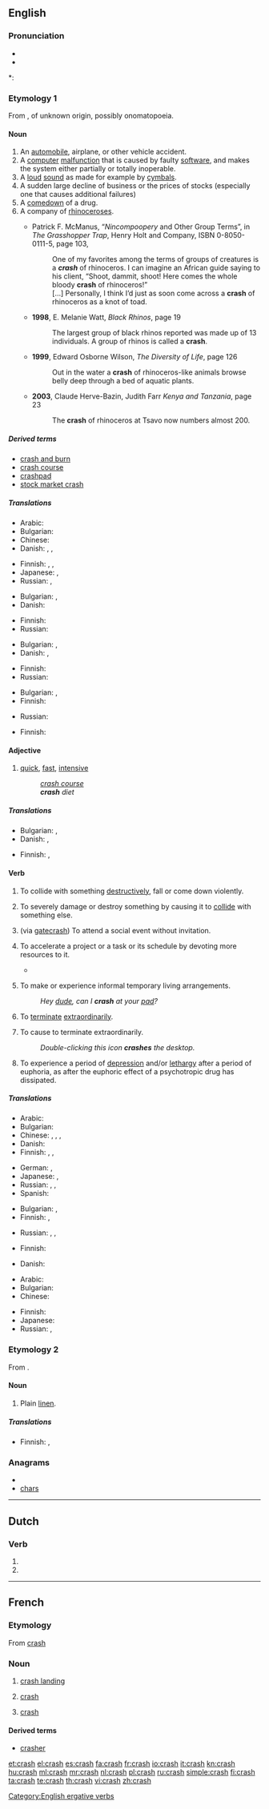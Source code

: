 ==English==
{{wikipedia}}

===Pronunciation===
* {{IPA|/kɹæʃ/}}
* {{audio|en-us-crash.ogg|Audio (US)}}

*: {{rhymes|æʃ}}

===Etymology 1===
From {{etyl|enm|en}} {{term|crasschen||lang=enm|to break into pieces}}, of unknown origin, possibly onomatopoeia.

====Noun====
{{en-noun|es}}

# An [[automobile]], airplane, or other vehicle accident.
# A [[computer]] [[malfunction]] that is caused by faulty [[software]], and makes the system either partially or totally inoperable.
# A [[loud]] [[sound]] as made for example by [[cymbal]]s.
# A sudden large decline of business or the prices of stocks (especially one that causes additional failures)
# A [[comedown]] of a drug.
# A company of [[rhinoceros]]es.
#* {{post|1991}} <!-- b.g.c. claims it's from '86, but its scan of the back cover clearly shows a Web address --> Patrick F. McManus, “''Nincompoopery'' and Other Group Terms”, in ''The Grasshopper Trap'', Henry Holt and Company, ISBN 0-8050-0111-5, page 103,
#*: One of my favorites among the terms of groups of creatures is a '''''crash''''' of rhinoceros. I can imagine an African guide saying to his client, “Shoot, dammit, shoot! Here comes the whole bloody '''crash''' of rhinoceros!”
#*: […] Personally, I think I’d just as soon come across a '''crash''' of rhinoceros as a knot of toad.
#* '''1998''', E. Melanie Watt, ''Black Rhinos'', page 19
#*: The largest group of black rhinos reported was made up of 13 individuals. A group of rhinos is called a '''crash'''.
#* '''1999''', Edward Osborne Wilson, ''The Diversity of Life'', page 126
#*: Out in the water a '''crash''' of rhinoceros-like animals browse belly deep through a bed of aquatic plants.
#* '''2003''', Claude Herve-Bazin, Judith Farr ''Kenya and Tanzania'', page 23
#*: The '''crash''' of rhinoceros at Tsavo now numbers almost 200.

=====Derived terms=====
* [[crash and burn]]
* [[crash course]]
* [[crashpad]]
* [[stock market crash]]

=====Translations=====
{{trans-top|vehicle accident}}
* Arabic: {{t|ar|حادث إصطدام|m|tr=Haadith 'iSTidaam}}
* Bulgarian: {{t+|bg|катастрофа|f}}
* Chinese: {{zh-tsp|墜毀|坠毁|zhuìhuǐ}}
* Danish: {{t-|da|sammenstød|n}}, {{t-|da|flystyrt|n}}, {{t-|da|crash|n}}
{{trans-mid}}
* Finnish: {{t-|fi|onnettomuus}}, {{t-|fi|törmäys}}, {{t+|fi|kolari}}
* Japanese: {{t|ja|クラッシュ|tr=kurasshu}}, {{t|ja|激突|tr=gekitotsu}}
* Russian: {{t+|ru|авария|f|tr=avárija}},  {{t|ru|крушение|n|tr=krušénije}}
{{trans-bottom}}

{{trans-top|computer malfunction}}
* Bulgarian: {{t|bg|срив|m}},  {{t|bg|сриване|n}}
* Danish: {{t|da|nedbrud|n}}
{{trans-mid}}
* Finnish: {{t-|fi|kaatuminen}}
* Russian: {{t|ru|поломка|f|tr=polómka}}
{{trans-bottom}}

{{trans-top|loud sound}}
* Bulgarian: {{t|bg|трясък|m}},  {{t|bg|грохот|m}}
* Danish: {{t|da|krash}}, {{t-|da|brag|n}}
{{trans-mid}}
* Finnish: {{t-|fi|rysähdys}}
* Russian: {{t|ru|грохот|m|tr=gróxot}}
{{trans-bottom}}

{{trans-top|sudden large decline of business}}
* Bulgarian: {{t+|bg|крах|m}},  {{t+|bg|провал|m}}
* Finnish: {{t-|fi|romahdus}}
{{trans-mid}}
* Russian: {{t+|ru|крах|m|tr=krax}}
{{trans-bottom}}

{{trans-top|comedown of a drug}}
{{trans-mid}}
{{trans-bottom}}

{{trans-top|herd of rhinos}}
* Finnish: {{t+|fi|lauma}}
{{trans-mid}}
{{trans-bottom}}

====Adjective====
{{en-adj|-}}

# [[quick]], [[fast]], [[intensive]]
#: ''[[crash course]]''
#: '''''crash''' diet''

=====Translations=====
{{trans-top|quick, fast, intensive}}
* Bulgarian: {{t+|bg|внезапно}},  {{t|bg|с трясък}}
* Danish: {{t-|da|forceret}}, {{t-|da|lyn-}}
{{trans-mid}}
* Finnish: {{t-|fi|pika-}}, {{t|fi|intensiivi-}}
{{trans-bottom}}

====Verb====
{{en-verb|crash|es}}

# {{transitive}} To collide with something [[destructively]], fall or come down violently.
# {{transitive}} To severely damage or destroy something by causing it to [[collide]] with something else.
# {{transitive|slang}} (via [[gatecrash]]) To attend a social event without invitation.
# {{transitive|management}} To accelerate a project or a task or its schedule by devoting more resources to it.
#* {{quote-book|title=Project management that works|page=109|author=Rick A. Morris|coauthors=Brette McWhorter Sember|year=2008|passage=Using the project plan, the team started to work out different scenarios to '''crash''' the schedule and bring the date to the regulatory deadline.}}
# {{intransitive}} To make or experience informal temporary living arrangements.
#: ''Hey [[dude]], can I '''crash''' at your [[pad]]?''
# {{computing|software|intransitive}} To [[terminate]] [[extraordinary|extraordinarily]].
# {{computing|software|transitive}} To cause to terminate extraordinarily.
#: ''Double-clicking this icon '''crashes''' the desktop.''
# {{intransitive}} To experience a period of [[depression]] and/or [[lethargy]] after a period of euphoria, as after the euphoric effect of a psychotropic drug has dissipated.

=====Translations=====
{{trans-top|to collide, fall or come down violently}}
* Arabic: {{t|ar|تحطم|tr=taHattama}}
* Bulgarian: {{t|bg|катастрофирам}}
* Chinese: {{t|cmn|碰撞|tr=pèngzhuàng|sc=Hani}}, {{zh-tsp|墜毀|坠毁|zhuìhuǐ}}, {{zh-tsp|摔壞|摔坏|shuāihuài}}, {{zh-tsp|摔傷|摔伤|shuāishāng}}
* Danish: {{t-|da|crashe}}
* Finnish: {{t+|fi|törmätä}},  {{t+|fi|romahtaa}},  {{t+|fi|sortua}}
{{trans-mid}}
* German: {{t+|de|krachen}},  {{t|de|anprallen}}
* Japanese: {{t|ja|衝突する|tr=shōtotsu-suru}}, {{t|ja|クラッシュする|tr=kurasshu-suru}}
* Russian: {{t|ru|разбиться|tr=razbít'sja}},  {{t|ru|врезаться|tr=vrézat'sja}},  {{t+|ru|грохнуться|tr=gróxnut'sja}}
* Spanish: {{t+|es|chocar}}
{{trans-bottom}}

{{trans-top|to severely damage or destroy by causing to collide with something else}}
* Bulgarian: {{t|bg|разбивам}},  {{t|bg|строшавам}}
* Finnish: {{t-|fi|romuttaa}}, {{t-|fi|törmäyttää}}
{{trans-mid}}
* Russian: {{t|ru|разбить|tr=razbít'}}, {{t|ru|грохнуть|tr=gróxnut'}}, {{t|ru|сломать|tr=slomát'}}
{{trans-bottom}}

{{trans-top|slang: to turn up without having been invited}}
* Finnish: {{t+|fi|kuokkia}}
{{trans-mid}}
{{trans-bottom}}

{{trans-top|to make informal temporary living arrangments}}
* Danish: {{t-|da|overnatte}}
{{trans-mid}}
{{trans-bottom}}

{{trans-top|computing: to terminate unexpectedly}}
* Arabic: {{t|ar|تحطم|tr=taHattama}}
* Bulgarian: {{t|bg|сривам се}}
* Chinese: {{zh-tsp|墜毀|坠毁|zhuìhuǐ}}
{{trans-mid}}
* Finnish: {{t+|fi|kaatua}}
* Japanese: {{t|ja|クラッシュする|tr=kurasshu-suru}}
* Russian: {{t|ru|сломаться|tr=slomát'sja}}, {{t+|ru|грохнуться|tr=gróxnut'sja}}
{{trans-bottom}}

===Etymology 2===
From {{etyl|ru}} {{term|крашенина||coarse linen|sc=Cyrl|tr=krašenína}}.

====Noun====
{{en-noun|-}}

# {{context|fibre}} Plain [[linen]].

=====Translations=====
{{trans-top|plain, rough linen}}
* Finnish: {{t+|fi|rohdin}},  {{t-|fi|tappura}}
{{trans-mid}}
{{trans-bottom}}

===Anagrams===
* {{alphagram|achrs}}
* [[chars#English|chars]]

[[Category:English ergative verbs]]

----

==Dutch==

===Verb===
{{infl|nl}}

# {{nl-verb-form|p=1|n=sg|t=pres|m=ind|crashen}}
# {{nl-verb-form|m=imp|crashen}}

----

==French==

===Etymology===
From {{etyl|en|fr}} [[crash]]

===Noun===
{{fr-noun|m}}

# {{context|of an aircraft}} [[crash landing]]
# {{economics|lang=fr}} [[#English|crash]]
# {{computing|lang=fr}} [[#English|crash]]

====Derived terms====
* [[crasher]]

[[et:crash]]
[[el:crash]]
[[es:crash]]
[[fa:crash]]
[[fr:crash]]
[[io:crash]]
[[it:crash]]
[[kn:crash]]
[[hu:crash]]
[[ml:crash]]
[[mr:crash]]
[[nl:crash]]
[[pl:crash]]
[[ru:crash]]
[[simple:crash]]
[[fi:crash]]
[[ta:crash]]
[[te:crash]]
[[th:crash]]
[[vi:crash]]
[[zh:crash]]